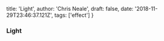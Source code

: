   title: 'Light',
  author: 'Chris Neale',
  draft: false,
  date: '2018-11-29T23:46:37.121Z',
  tags: ['effect']
}

### Light

